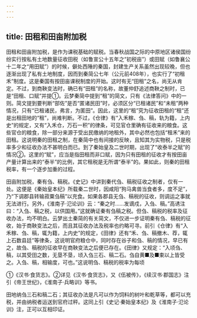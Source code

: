 ```yaml
---
---
---
```

title: 田租和田亩附加税
---



田租和田亩附加税，是作为课税基础的赋税。当春秋战国之际的中原地区诸侯国纷纷实行按私有土地数量征收田税（如鲁宣公十五年之“初税亩”）或田赋（如鲁襄公十二年之“用田赋”）的时候，僻处西陲的秦国，封建生产关系虽然出现较晚，但也逐渐出现了私有土地制度，因而到秦简公七年（公元前408年），也实行了“初租禾”制度。这是秦国有按田亩课税制度的开始。这时有无“田租”之名，尚无从肯定。不过，到商鞅变法时，确已有“田租”的名称，故董仲舒追述商鞅之制时，已是“田租、口赋”并提①。云梦秦简中提到“租”的简文，只有《法律答问》中的一则。简文提到要判断“部佐”是否“匿诸民田”时，必须区分“已租诸民”和“未租”两种情况，只有“已租诸民，弗言，为匿田”。因此，这里的“租”究为征收田租的“租”还是出租田地的“租”，尚难判断。不过，《仓律》有“入禾稼、刍、稿，轨为籍，上内史”的规定，又有“入禾仓，万石一积”的律条，可见官仓里确有征收来的粮食。这些官仓的粮食，除一部分来源于受出民缴纳的地租外，其中必然也包括“租禾”来的田租。这说明秦的田租之制，在秦简中也有间接的反映，且知其为实物税，只是税率多少和征收办法不甚明白而已。到了秦始皇及二世时期，出现了“收泰半之赋”的情况②。这里的“赋”，应当是指田租而非口赋，因为只有田租的征收才有按田亩产量计算出来的“泰半”的比例，其它租税是无所谓“泰半”的。果如此，则秦的田租税率，有一个逐步加重的过程。

田亩附加税，秦有刍、稿税。《史记》中讲到秦代刍、稿税征收之制者，仅有一处。这便是《秦始皇本纪》所载秦二世时，因咸阳“狗马禽兽当食者多，度不足”，乃“下调郡县转输菽粟刍稿”以充食。如果各郡县无刍、稿税的征收，则调运之事就无法进行。另外，《淮南子·氾论训》云：“秦之时……发谪戍，入刍、稿。”高诱注曰：“入刍、稿之税，以供国用。”这就确证秦有刍稿之税。但刍、稿税的税率及征收办法，均不明白。云梦出土秦简的有关简文，不仅进一步证明秦有刍、稿税的征收，始于商鞅变法之后，而且其征收办法及税率也约略可寻。前引《仓律》有“入禾稼、刍、稿，辄为籍，上内史”的规定，《田律》还有“禾、刍、稿撤木、荐，辄上石数县廷”等律条，这说明官府粮仓中，同时存在谷子和刍、稿的情况，早已有之，故刍、稿税的征收早在商鞅变法之后便已存在。《田律》又规定：“入顷刍、稿，以其受田之数，无垦不垦，顷入刍三石、稿二石。刍自黄■及■束以上皆受之。入刍、稿，相输度，可也。”这说明刍、稿税的税率为每顷

①《汉书·食货志》。②详见《汉书·食货志》，又《伍被传》，《续汉书·郡国志》注引《帝王世纪》，《淮南子·兵略训》等书。

田地纳刍三石和稿二石；其征收办法是凡可以作为饲料的树叶和乾草等，都可以充税，并由纳税者运送到官府过秤。这同上引《史记·秦始皇本纪》及《淮南子·氾论训》注，正可以互相印证。